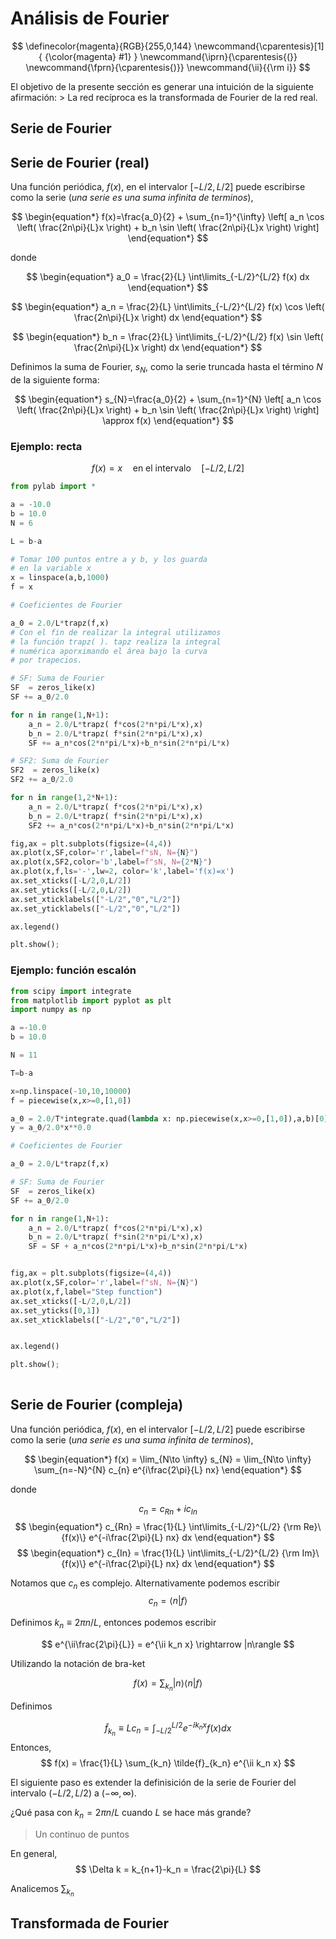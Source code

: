 # Análisis de Fourier

$$
\definecolor{magenta}{RGB}{255,0,144}
\newcommand{\cparentesis}[1]{ {\color{magenta} #1} }
\newcommand{\iprn}{\cparentesis{(}}
\newcommand{\fprn}{\cparentesis{)}}
\newcommand{\ii}{{\rm i}}
$$

El objetivo de la presente sección es generar una intuición de la siguiente afirmación:
> La red recíproca es la transformada de Fourier de la red real.

## Serie de Fourier

::: {.callout-note appearance="simple" icon=false collapse="false"}
## Serie de Fourier (real)
Una función periódica, $f(x)$, en el intervalor $[-L/2,L/2]$ puede escribirse como la serie (*una serie es una suma infinita de terminos*),

$$
\begin{equation*}
f(x)=\frac{a_0}{2} + \sum_{n=1}^{\infty} \left[ a_n \cos \left( \frac{2n\pi}{L}x \right) + b_n \sin \left( \frac{2n\pi}{L}x \right) \right]
\end{equation*}
$$

donde

$$
\begin{equation*}
a_0 = \frac{2}{L} \int\limits_{-L/2}^{L/2} f(x) dx
\end{equation*}
$$

$$
\begin{equation*}
a_n = \frac{2}{L} \int\limits_{-L/2}^{L/2} f(x) \cos \left( \frac{2n\pi}{L}x \right) dx
\end{equation*}
$$

$$
\begin{equation*}
b_n = \frac{2}{L} \int\limits_{-L/2}^{L/2} f(x) \sin \left( \frac{2n\pi}{L}x \right) dx
\end{equation*}
$$


:::


Definimos la suma de Fourier, $s_{N}$, como la serie truncada hasta el término $N$ de la siguiente forma:

$$
\begin{equation*}
s_{N}=\frac{a_0}{2} + \sum_{n=1}^{N} \left[ a_n \cos \left( \frac{2n\pi}{L}x \right) + b_n \sin \left( \frac{2n\pi}{L}x \right) \right] \approx f(x)
\end{equation*}
$$

### Ejemplo: recta

$$
f(x) = x\quad \text{en el intervalo} \quad [-L/2,L/2]
$$


```python
from pylab import *

a = -10.0
b = 10.0
N = 6

L = b-a

# Tomar 100 puntos entre a y b, y los guarda
# en la variable x
x = linspace(a,b,1000)
f = x

# Coeficientes de Fourier

a_0 = 2.0/L*trapz(f,x)
# Con el fin de realizar la integral utilizamos
# la función trapz( ). tapz realiza la integral 
# numérica aporximando el área bajo la curva 
# por trapecios.

# SF: Suma de Fourier
SF  = zeros_like(x) 
SF += a_0/2.0

for n in range(1,N+1):
    a_n = 2.0/L*trapz( f*cos(2*n*pi/L*x),x)
    b_n = 2.0/L*trapz( f*sin(2*n*pi/L*x),x)
    SF += a_n*cos(2*n*pi/L*x)+b_n*sin(2*n*pi/L*x)

# SF2: Suma de Fourier
SF2  = zeros_like(x) 
SF2 += a_0/2.0

for n in range(1,2*N+1):
    a_n = 2.0/L*trapz( f*cos(2*n*pi/L*x),x)
    b_n = 2.0/L*trapz( f*sin(2*n*pi/L*x),x)
    SF2 += a_n*cos(2*n*pi/L*x)+b_n*sin(2*n*pi/L*x)

fig,ax = plt.subplots(figsize=(4,4))    
ax.plot(x,SF,color='r',label=f"sN, N={N}")
ax.plot(x,SF2,color='b',label=f"sN, N={2*N}")
ax.plot(x,f,ls='-',lw=2, color='k',label='f(x)=x')
ax.set_xticks([-L/2,0,L/2])
ax.set_yticks([-L/2,0,L/2])
ax.set_xticklabels(["-L/2","0","L/2"])
ax.set_yticklabels(["-L/2","0","L/2"])

ax.legend()

plt.show();
```

### Ejemplo: función escalón

```python
from scipy import integrate
from matplotlib import pyplot as plt
import numpy as np

a =-10.0
b = 10.0

N = 11

T=b-a

x=np.linspace(-10,10,10000)
f = piecewise(x,x>=0,[1,0])

a_0 = 2.0/T*integrate.quad(lambda x: np.piecewise(x,x>=0,[1,0]),a,b)[0]
y = a_0/2.0*x**0.0

# Coeficientes de Fourier

a_0 = 2.0/L*trapz(f,x)

# SF: Suma de Fourier
SF  = zeros_like(x) 
SF += a_0/2.0

for n in range(1,N+1):
    a_n = 2.0/L*trapz( f*cos(2*n*pi/L*x),x)
    b_n = 2.0/L*trapz( f*sin(2*n*pi/L*x),x)
    SF = SF + a_n*cos(2*n*pi/L*x)+b_n*sin(2*n*pi/L*x)


fig,ax = plt.subplots(figsize=(4,4))
ax.plot(x,SF,color='r',label=f"sN, N={N}")
ax.plot(x,f,label="Step function")
ax.set_xticks([-L/2,0,L/2])
ax.set_yticks([0,1])
ax.set_xticklabels(["-L/2","0","L/2"])


ax.legend()

plt.show();
    
```


::: {.callout-note appearance="simple" icon=false collapse="false"}
## Serie de Fourier (compleja)
Una función periódica, $f(x)$, en el intervalor $[-L/2,L/2]$ puede escribirse como la serie (*una serie es una suma infinita de terminos*),

$$
\begin{equation*}
f(x) = \lim_{N\to \infty} s_{N} = \lim_{N\to \infty} \sum_{n=-N}^{N} c_{n} e^{i\frac{2\pi}{L} nx}
\end{equation*}
$$

donde 

$$
\begin{equation}
c_n = c_{Rn}+ic_{In}
\end{equation}
$$
$$
\begin{equation*}
c_{Rn} = \frac{1}{L} \int\limits_{-L/2}^{L/2} {\rm Re}\{f(x)\} e^{-i\frac{2\pi}{L} nx} dx
\end{equation*}
$$
$$
\begin{equation*}
c_{In} = \frac{1}{L} \int\limits_{-L/2}^{L/2} {\rm Im}\{f(x)\} e^{-i\frac{2\pi}{L} nx} dx
\end{equation*}
$$
:::


Notamos que $c_n$ es complejo. Alternativamente podemos escribir 
$$
c_n=\langle n|f\rangle 
$$

Definimos $k_n\equiv 2\pi n /L$, entonces podemos escribir

$$
e^{\ii\frac{2\pi}{L}} = e^{\ii k_n x} \rightarrow |n\rangle 
$$


Utilizando la notación de bra-ket

$$
f(x) = \sum_{k_n} |n\rangle \langle n | f\rangle
$$

Definimos

$$
\tilde{f}_{k_n}\equiv L c_n = \int_{-L/2}^{L/2} e^{-\ii k_n x} f(x) dx
$$
Entonces,
$$
f(x) = \frac{1}{L} \sum_{k_n} \tilde{f}_{k_n} e^{\ii k_n x}
$$

El siguiente paso es extender la definisición de la serie de Fourier del intervalo $(-L/2,L/2)$ a $(-\infty,\infty)$.

¿Qué pasa con $k_n=2\pi n/L$ cuando $L$ se hace más grande?

> Un continuo de puntos

En general,
$$
\Delta k = k_{n+1}-k_n = \frac{2\pi}{L}
$$

Analicemos $\sum_{k_n}$

## Transformada de Fourier

